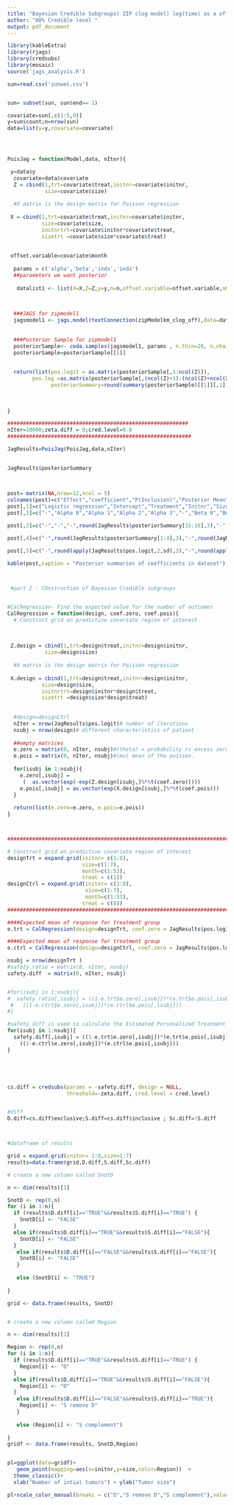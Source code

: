 ---
title: "Bayesian Credible Subgroups( ZIP clog model) log(time) as a offset"
author: "80% Credible level "
output: pdf_document
---


```{r,echo=FALSE,message=FALSE,warning=FALSE}

library(kableExtra)
library(rjags)
library(credsubs)
library(mosaic)
source('jags_analysis.R')

sun=read.csv('sunwei.csv')


sun= subset(sun, sun$end== 1)

covariate=sun[,c(1:5,9)]
y=sun$count;n=nrow(sun)
data=list(y=y,covariate=covariate)





```

```{r,echo=FALSE}
PoisJag = function(Model,data, nIter){

 y=data$y
  covariate=data$covariate
  Z = cbind(1,trt=covariate$treat,initnr=covariate$initnr,
            size=covariate$size)
   
  #X matrix is the design matrix for Poisson regression
   
 X = cbind(1,trt=covariate$treat,initnr=covariate$initnr,
           size=covariate$size,
           initnrtrt=covariate$initnr*covariate$treat,
           sizetrt =covariate$size*covariate$treat)
 
 
 offset.variable=covariate$month
  
  params = c('alpha','beta','indx','indz')
  ##parameters we want posterior 
  
   datalist1 <- list(X=X,Z=Z,y=y,n=n,offset.variable=offset.variable,nKx=ncol(X),nKz=ncol(Z),Kp=2,Kz=2) 
   

 
  ###JAGS for zipmodel1
  jagsmodel1 <- jags.model(textConnection(zipModelkm_clog_off),data=datalist1,quiet=TRUE)
  
  
  ###Posterior Sample for zipmodel1
  posteriorSample<- coda.samples(jagsmodel1, params , n.thin=20, n.chains=3,n.burnin=500, n.iter=nIter, progress.bar='none')
  posteriorSample=posteriorSample[[1]]
  
  
  return(list(pos.logit = as.matrix(posteriorSample[,1:ncol(Z)]),
        pos.log =as.matrix(posteriorSample[,(ncol(Z)+1):(ncol(Z)+ncol(X))]),
              posteriorSummary=round(summary(posteriorSample)[[1]][,1],4)))
  
  
  
}

```


```{r,echo=FALSE}
##########################################################
nIter=10000;zeta.diff = 0;cred.level=0.8
###########################################################

JagResults=PoisJag(PoisJag,data,nIter)

 
JagResults$posteriorSummary
  
  
```
```{r,echo=FALSE}
post= matrix(NA,nrow=12,ncol = 5)
colnames(post)=c("Effect","coefficient","P(Inclusion)","Posterior Mean","Posterior SD")
post[,1]=c("Logistic regression","Intercept","Treatment","Initnr","Size","Poisson Regression Model","Intercept","Treatment","Init","Size","Size*Treatment","Initnr*Treatment")
post[,2]=c("-","Alpha 0","Alpha 1","Alpha 2","Alpha 3","-","Beta 0","Beta 1","Beta 2","Beta 3","Beta 4","Beta 5")

post[,3]=c("-","-","-",round(JagResults$posteriorSummary[15:16],3),"-","-","-",round(JagResults$posteriorSummary[11:14],3))

post[,4]=c("-",round(JagResults$posteriorSummary[1:4],3),"-",round(JagResults$posteriorSummary[5:10],3))

post[,5]=c("-",round(apply(JagResults$pos.logit,2,sd),3),"-",round(apply(JagResults$pos.log,2,sd),3))

kable(post,caption = "Posterior summaries of coefficients in dataset")

 
```



```{r,echo=FALSE}
 #part 2 - COnstruction of Bayesian Credible subgroups


#CalRegression- Find the expected value for the number of outcomes
CalRegression = function(design, coef.zero, coef.pois){
  # Construct grid on predictive covariate region of interest
  
  
  
 Z.design = cbind(1,trt=design$treat,initnr=design$initnr,
            size=design$size)
   
  #X matrix is the design matrix for Poisson regression
   
 X.design = cbind(1,trt=design$treat,initnr=design$initnr,
           size=design$size,
           initnrtrt=design$initnr*design$treat,
           sizetrt =design$size*design$treat)
  
  
  #design=designCtrl
  nIter = nrow(JagResults$pos.logit)# number of iterations
  nsubj = nrow(design)# different characteristics of patient
  
  ##empty matrices
  e.zero = matrix(0, nIter, nsubj)#(theta) = probability rv excess zero
  e.pois = matrix(0, nIter, nsubj)#(mu) mean of the poisson.
  
  for(isubj in 1:nsubj){
    e.zero[,isubj] =
     (  as.vector(exp(-exp(Z.design[isubj,]%*%t(coef.zero)))))
    e.pois[,isubj] = as.vector(exp(X.design[isubj,]%*%t(coef.pois)))
  }
  
  return(list(e.zero=e.zero, e.pois=e.pois))
}



###################################################################################

# Construct grid on predictive covariate region of interest
designTrt = expand.grid(initnr= c(1:8),
                        size=c(1:7),
                        month=c(1:53),
                        treat = c(1))
designCtrl = expand.grid(initnr= c(1:8),
                         size=c(1:7),
                         month=c(1:53),
                        treat = c(0))
##############################################################################

####Expected mean of response for treatment group
e.trt = CalRegression(design=designTrt, coef.zero = JagResults$pos.logit, coef.pois=JagResults$pos.log)

####Expected mean of response for treatment group
e.ctrl = CalRegression(design=designCtrl, coef.zero = JagResults$pos.logit,  coef.pois=JagResults$pos.log)

nsubj = nrow(designTrt )
#safety.ratio = matrix(0, nIter, nsubj)
safety.diff  = matrix(0, nIter, nsubj)


#for(isubj in 1:nsubj){
#  safety.ratio[,isubj] = ((1-e.trt$e.zero[,isubj])*(e.trt$e.pois[,isubj]))/
 #   ((1-e.ctrl$e.zero[,isubj])*(e.ctrl$e.pois[,isubj]))
#}

#safety.diff is used to calculate the Estimated Personalized Treatment Effect.
for(isubj in 1:nsubj){
  safety.diff[,isubj] = ((1-e.trt$e.zero[,isubj])*(e.trt$e.pois[,isubj]))-
    ((1-e.ctrl$e.zero[,isubj])*(e.ctrl$e.pois[,isubj]))
}





cs.diff = credsubs(params = -safety.diff, design = NULL,
                   threshold=-zeta.diff, cred.level = cred.level)


#diff
D.diff=cs.diff$exclusive;S.diff=cs.diff$inclusive ; Sc.diff=!S.diff




```


```{r,echo=FALSE}
#dataframe of results

grid = expand.grid(initnr= 1:8,size=1:7)
results=data.frame(grid,D.diff,S.diff,Sc.diff)

# create a new column called SnotD

n <- dim(results)[1]

SnotD <- rep(0,n)
for (i in 1:n){
  if (results$D.diff[i]=="TRUE"&&results$S.diff[i]=="TRUE") {
    SnotD[i] <- "FALSE"
  }
  else if(results$D.diff[i]=="TRUE"&&results$S.diff[i]=="FALSE"){
    SnotD[i] <- "FALSE"
  }
   else if(results$D.diff[i]=="FALSE"&&results$S.diff[i]=="FALSE"){
    SnotD[i] <- "FALSE"
   }
  
   else (SnotD[i] <- "TRUE")
  
}

grid <- data.frame(results, SnotD)


# create a new column called Region

n <- dim(results)[1]

Region <- rep(0,n)
for (i in 1:n){
  if (results$D.diff[i]=="TRUE"&&results$S.diff[i]=="TRUE") {
    Region[i] <- "D"
  }
  else if(results$D.diff[i]=="TRUE"&&results$S.diff[i]=="FALSE"){
    Region[i] <- "D"
  }
   else if(results$D.diff[i]=="FALSE"&&results$S.diff[i]=="TRUE"){
    Region[i] <- "S remove D"
   }
  
   else (Region[i] <- "S complement")
  
}
gridf <- data.frame(results, SnotD,Region)



```

```{r,echo=FALSE}

pl=ggplot(data=gridf)+
   geom_point(mapping=aes(x=initnr,y=size,color=Region))  +
  theme_classic()+
  xlab("Number of intial tumors") + ylab("Tumor size")

pl+scale_color_manual(breaks = c("D","S remove D","S complement"),values = c("chartreuse4","darkorange1","dodgerblue2"))



```